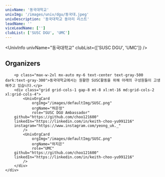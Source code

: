 ```yaml
---
univName: '동국대학교'
univImg: '/images/univ/dgu/동국대.jpeg'
univDescription: '동국대학교 동아리 리스트'
leadName: ''
viceLeadName: ['']
clubList: ['SUSC DGU', 'UMC']
---
```



<UnivInfo
	univName="동국대학교"
	clubList={['SUSC DGU', 'UMC']}
/>


<section class="bg-white dark:bg-gray-900">
	<div class="container px-6 py-10 mx-auto">
		<h1 class="text-2xl font-semibold text-center text-gray-800 capitalize lg:text-3xl dark:text-white">Organizers</h1>

		<p class="max-w-2xl mx-auto my-6 text-center text-gray-500 dark:text-gray-300">동국대학교에서는 원활한 SUSC활동을 위해 아래의 구성원들이 고생해주고 있습니다.</p>
		<div class="grid grid-cols-1 gap-8 mt-8 xl:mt-16 md:grid-cols-2 xl:grid-cols-4">
			<UnivOrgCard 
				orgImg="/images/defaultImg/SUSC.png"
				orgName="허은정"
				role="SUSC DGU Ambassador"
        github="https://github.com/choo121600"
        linkedIn="https://linkedin.com/in/keith-choo-yu991216"
        instagram="https://www.instagram.com/yeong_uk._"
			/>
			<UnivOrgCard 
				orgImg="/images/defaultImg/SUSC.png"
				orgName="하지은"
				role="UMC"
        github="https://github.com/choo121600"
        linkedIn="https://linkedin.com/in/keith-choo-yu991216"
			/>
		</div>
	</div>
</section>